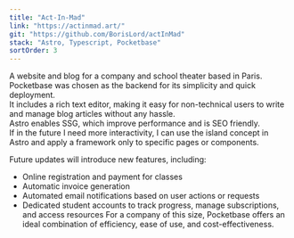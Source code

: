 ```yaml
---
title: "Act-In-Mad"
link: "https://actinmad.art/"
git: "https://github.com/BorisLord/actInMad"
stack: "Astro, Typescript, Pocketbase"
sortOrder: 3
---
```


A website and blog for a company and school theater based in Paris.
Pocketbase was chosen as the backend for its simplicity and quick deployment.\
It includes a rich text editor, making it easy for non-technical users to write and manage blog articles without any hassle.\
Astro enables SSG, which improve performance and is SEO friendly.\
If in the future I need more interactivity, I can use the island concept in Astro and apply a framework only to specific pages or components.

Future updates will introduce new features, including:

- Online registration and payment for classes
- Automatic invoice generation
- Automated email notifications based on user actions or requests
- Dedicated student accounts to track progress, manage subscriptions, and access resources
For a company of this size, Pocketbase offers an ideal combination of efficiency, ease of use, and cost-effectiveness.